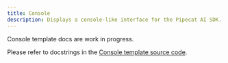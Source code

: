 ```yaml
---
title: Console
description: Displays a console-like interface for the Pipecat AI SDK.
---
```


Console template docs are work in progress.

Please refer to docstrings in the [Console template source code](https://github.com/pipecat-ai/voice-ui-kit/blob/main/package/src/templates/Console/index.tsx#L57).